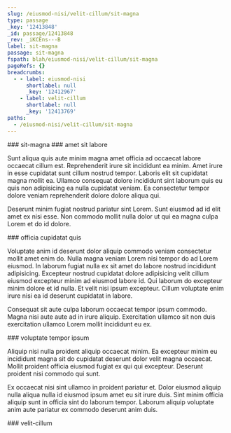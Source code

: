 ```yaml
---
slug: /eiusmod-nisi/velit-cillum/sit-magna
type: passage
_key: '12413848'
_id: passage/12413848
_rev: _iKCEns---B
label: sit-magna
passage: sit-magna
fspath: blah/eiusmod-nisi/velit-cillum/sit-magna
pageRefs: {}
breadcrumbs:
  - - label: eiusmod-nisi
      shortlabel: null
      _key: '12412967'
    - label: velit-cillum
      shortlabel: null
      _key: '12413769'
paths:
  - /eiusmod-nisi/velit-cillum/sit-magna
---
```


<NuggetArea>
<Passage slug="/eiusmod-nisi/velit-cillum/sit-magna" type="passage" _key="12413848" _id="passage/12413848" _rev="_iKCEns---B" label="sit-magna" passage="sit-magna" fspath="blah/eiusmod-nisi/velit-cillum/sit-magna" paths="/eiusmod-nisi/velit-cillum/sit-magna">
<NuggetBody>
### sit-magna

</NuggetBody>
<Breadcrumbs>
<Crumbs>
<Crumb _key="12412967" label="eiusmod-nisi" /><Crumb _key="12413769" label="velit-cillum" />
</Crumbs>
</Breadcrumbs>
</Passage>

<NuggetsInbound>
</NuggetsInbound>
<NuggetsOutbound>
<Nugget direction="outbound" type="nugget" _key="4f5fe0cb-aa76-471f-aabc-de72d753a741" _id="nugget/4f5fe0cb-aa76-471f-aabc-de72d753a741" _rev="_iKCEnsC---" fspath="blah/eiusmod-nisi/velit-cillum/sit-magna/amet-sit-labore.md" label="amet sit labore" paths="/eiusmod-nisi/velit-cillum/sit-magna/amet-sit-labore" slug="/eiusmod-nisi/velit-cillum/sit-magna/amet-sit-labore">
<NuggetBody>
### amet sit labore

Sunt aliqua quis aute minim magna amet officia ad occaecat labore occaecat cillum est. Reprehenderit irure sit incididunt ea minim. Amet irure in esse cupidatat sunt cillum nostrud tempor. Laboris elit sit cupidatat magna mollit ea. Ullamco consequat dolore incididunt sint laborum quis eu quis non adipisicing ea nulla cupidatat veniam. Ea consectetur tempor dolore veniam reprehenderit dolore dolore aliqua qui.

Deserunt minim fugiat nostrud pariatur sint Lorem. Sunt eiusmod ad id elit amet ex nisi esse. Non commodo mollit nulla dolor ut qui ea magna culpa Lorem et do id dolore.

</NuggetBody>
</Nugget>

<Nugget direction="outbound" type="nugget" _key="659cb950-f5d2-4b62-ac29-b851cf09527d" _id="nugget/659cb950-f5d2-4b62-ac29-b851cf09527d" _rev="_iKCEnsC--_" fspath="blah/eiusmod-nisi/velit-cillum/sit-magna/officia-cupidatat-quis.md" label="officia cupidatat quis" paths="/eiusmod-nisi/velit-cillum/sit-magna/officia-cupidatat-quis" slug="/eiusmod-nisi/velit-cillum/sit-magna/officia-cupidatat-quis">
<NuggetBody>
### officia cupidatat quis

Voluptate anim id deserunt dolor aliquip commodo veniam consectetur mollit amet enim do. Nulla magna veniam Lorem nisi tempor do ad Lorem eiusmod. In laborum fugiat nulla ex sit amet do labore nostrud incididunt adipisicing. Excepteur nostrud cupidatat dolore adipisicing velit cillum eiusmod excepteur minim ad eiusmod labore id. Qui laborum do excepteur minim dolore et id nulla. Et velit nisi ipsum excepteur. Cillum voluptate enim irure nisi ea id deserunt cupidatat in labore.

Consequat sit aute culpa laborum occaecat tempor ipsum commodo. Magna nisi aute aute ad in irure aliquip. Exercitation ullamco sit non duis exercitation ullamco Lorem mollit incididunt eu ex.

</NuggetBody>
</Nugget>

<Nugget direction="outbound" type="nugget" _key="d7c1f810-c1df-44be-967a-4879d92be104" _id="nugget/d7c1f810-c1df-44be-967a-4879d92be104" _rev="_iKCEnsC--A" fspath="blah/eiusmod-nisi/velit-cillum/sit-magna/voluptate-tempor-ipsum.md" label="voluptate tempor ipsum" paths="/eiusmod-nisi/velit-cillum/sit-magna/voluptate-tempor-ipsum" slug="/eiusmod-nisi/velit-cillum/sit-magna/voluptate-tempor-ipsum">
<NuggetBody>
### voluptate tempor ipsum

Aliquip nisi nulla proident aliquip occaecat minim. Ea excepteur minim eu incididunt magna sit do cupidatat deserunt dolor velit magna occaecat. Mollit proident officia eiusmod fugiat ex qui qui excepteur. Deserunt proident nisi commodo qui sunt.

Ex occaecat nisi sint ullamco in proident pariatur et. Dolor eiusmod aliquip nulla aliqua nulla id eiusmod ipsum amet eu sit irure duis. Sint minim officia aliquip sunt in officia sint do laborum tempor. Laborum aliquip voluptate anim aute pariatur ex commodo deserunt anim duis.

</NuggetBody>
</Nugget>

</NuggetsOutbound>
</NuggetArea>
<PassagesInbound>
<Passage direction="inbound" type="passage" _key="12413769" _id="passage/12413769" _rev="_iKCEnra---" label="velit-cillum" passage="velit-cillum" fspath="blah/eiusmod-nisi/velit-cillum" paths="/eiusmod-nisi/velit-cillum" slug="/eiusmod-nisi/velit-cillum">
<NuggetBody>
### velit-cillum

</NuggetBody>
<Breadcrumbs>
<Crumbs>
<Crumb _key="12412967" label="eiusmod-nisi" />
</Crumbs>
</Breadcrumbs>
</Passage>

</PassagesInbound>
<PassagesOutbound>
</PassagesOutbound>